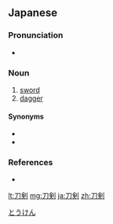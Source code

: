 ==Japanese==
{{ja-kanjitab|とう|けん|yomi=on}}

===Pronunciation===
* {{ja-pron|とうけん|y=o|acc=0|acc_ref=NHK}}

===Noun===
{{ja-noun|とうけん}}

# [[sword]]
# [[dagger]]

====Synonyms====
* {{ja-r|刀|かたな}}
* {{ja-r|剣|けん}}

===References===
<references/>
* {{R:Shogakukan}}

[[Category:ja:Swords|とうけん]]

[[lt:刀剣]]
[[mg:刀剣]]
[[ja:刀剣]]
[[zh:刀剣]]